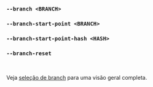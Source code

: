 ### `--branch <BRANCH>`
### `--branch-start-point <BRANCH>`
### `--branch-start-point-hash <HASH>`
### `--branch-reset`

<br />

Veja [seleção de branch](/pt/docs/explanation/branch-selection/) para uma visão geral completa.